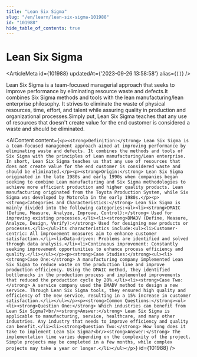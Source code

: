 ```yaml
---
title: "Lean Six Sigma"
slug: "/en/learn/lean-six-sigma-101988"
id: "101988"
hide_table_of_contents: true
---
```



# Lean Six Sigma

<ArticleMeta id={101988} updatedAt={'2023-09-26 13:58:58'} alias={`[]`} />
<div className='border-solid border-b border-t-0 my-4 border-[var(--ifm-color-gray-300)]' />

Lean Six Sigma is a team-focused managerial approach that seeks to improve performance by eliminating resource waste and defects.It combines Six Sigma methods and tools with the lean manufacturing/lean enterprise philosophy. It strives to eliminate the waste of physical resources, time, effort, and talent while assuring quality in production and organizational processes.Simply put, Lean Six Sigma teaches that any use of resources that doesn't create value for the end customer is considered a waste and should be eliminated.

<AIContent content={`<p><strong>Definition:</strong> Lean Six Sigma is a team-focused management approach aimed at improving performance by eliminating waste and defects. It combines the methods and tools of Six Sigma with the principles of Lean manufacturing/Lean enterprise. In short, Lean Six Sigma teaches us that any use of resources that does not create value for the end customer is considered waste and should be eliminated.</p><p><strong>Origin:</strong> Lean Six Sigma originated in the late 1980s and early 1990s when companies began seeking to combine Lean manufacturing and Six Sigma methodologies to achieve more efficient production and higher quality products. Lean manufacturing originated from the Toyota Production System, while Six Sigma was developed by Motorola in the early 1980s.</p><p><strong>Categories and Characteristics:</strong> Lean Six Sigma is mainly divided into the following categories:<ul><li><strong>DMAIC (Define, Measure, Analyze, Improve, Control):</strong> Used for improving existing processes.</li><li><strong>DMADV (Define, Measure, Analyze, Design, Verify):</strong> Used for designing new products or processes.</li></ul>Its characteristics include:<ul><li>Customer-centric: All improvement measures aim to enhance customer satisfaction.</li><li>Data-driven: Problems are identified and solved through data analysis.</li><li>Continuous improvement: Constantly seeking improvement opportunities to enhance process efficiency and quality.</li></ul></p><p><strong>Case Studies:</strong><ul><li><strong>Case One:</strong> A manufacturing company implemented Lean Six Sigma to reduce waste on the production line and improve production efficiency. Using the DMAIC method, they identified bottlenecks in the production process and implemented improvements that reduced the production cycle by 20%.</li><li><strong>Case Two:</strong> A service company used the DMADV method to design a new service. Through Lean Six Sigma tools, they ensured high quality and efficiency of the new service, resulting in a 15% increase in customer satisfaction.</li></ul></p><p><strong>Common Questions:</strong><ul><li><strong>Question One:</strong> Which industries can benefit from Lean Six Sigma?<br/><strong>Answer:</strong> Lean Six Sigma is applicable to manufacturing, service, healthcare, and many other industries. Any industry that needs to improve efficiency and quality can benefit.</li><li><strong>Question Two:</strong> How long does it take to implement Lean Six Sigma?<br/><strong>Answer:</strong> The implementation time varies depending on the complexity of the project. Simple projects may be completed in a few months, while complex projects may take a year or longer.</li></ul></p>`} id={101988} />
